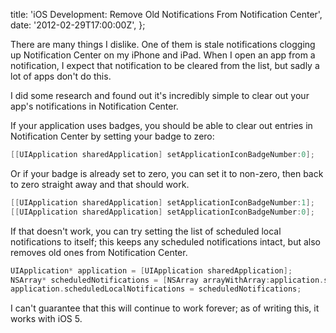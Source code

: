  title: 'iOS Development: Remove Old Notifications From Notification Center',
  date: '2012-02-29T17:00:00Z',
};

There are many things I dislike. One of them is stale notifications clogging up
Notification Center on my iPhone and iPad. When I open an app from a
notification, I expect that notification to be cleared from the list, but sadly
a lot of apps don't do this.

I did some research and found out it's incredibly simple to clear out your app's
notifications in Notification Center.

If your application uses badges, you should be able to clear out entries in
Notification Center by setting your badge to zero:

```objectivec
[[UIApplication sharedApplication] setApplicationIconBadgeNumber:0];
```

Or if your badge is already set to zero, you can set it to non-zero, then back
to zero straight away and that should work.

```objectivec
[[UIApplication sharedApplication] setApplicationIconBadgeNumber:1];
[[UIApplication sharedApplication] setApplicationIconBadgeNumber:0];
```

If that doesn't work, you can try setting the list of scheduled local
notifications to itself; this keeps any scheduled notifications intact, but also
removes old ones from Notification Center.

```objectivec
UIApplication* application = [UIApplication sharedApplication];
NSArray* scheduledNotifications = [NSArray arrayWithArray:application.scheduledLocalNotifications];
application.scheduledLocalNotifications = scheduledNotifications;
```

I can't guarantee that this will continue to work forever; as of writing this,
it works with iOS 5.
